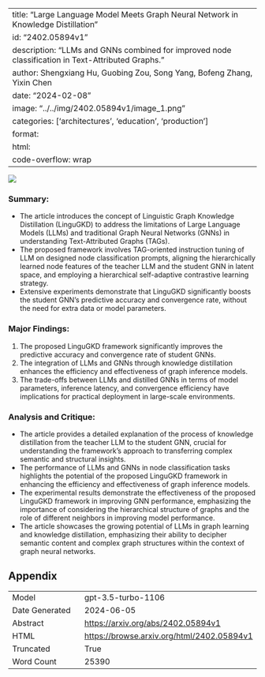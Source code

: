 
---
title: "Large Language Model Meets Graph Neural Network in Knowledge Distillation"
id: "2402.05894v1"
description: "LLMs and GNNs combined for improved node classification in Text-Attributed Graphs."
author: Shengxiang Hu, Guobing Zou, Song Yang, Bofeng Zhang, Yixin Chen
date: "2024-02-08"
image: "../../img/2402.05894v1/image_1.png"
categories: ['architectures', 'education', 'production']
format:
  html:
    code-overflow: wrap
---

![](../../img/2402.05894v1/image_1.png)

### Summary:
- The article introduces the concept of Linguistic Graph Knowledge Distillation (LinguGKD) to address the limitations of Large Language Models (LLMs) and traditional Graph Neural Networks (GNNs) in understanding Text-Attributed Graphs (TAGs).
- The proposed framework involves TAG-oriented instruction tuning of LLM on designed node classification prompts, aligning the hierarchically learned node features of the teacher LLM and the student GNN in latent space, and employing a hierarchical self-adaptive contrastive learning strategy.
- Extensive experiments demonstrate that LinguGKD significantly boosts the student GNN’s predictive accuracy and convergence rate, without the need for extra data or model parameters.

### Major Findings:
1. The proposed LinguGKD framework significantly improves the predictive accuracy and convergence rate of student GNNs.
2. The integration of LLMs and GNNs through knowledge distillation enhances the efficiency and effectiveness of graph inference models.
3. The trade-offs between LLMs and distilled GNNs in terms of model parameters, inference latency, and convergence efficiency have implications for practical deployment in large-scale environments.

### Analysis and Critique:
- The article provides a detailed explanation of the process of knowledge distillation from the teacher LLM to the student GNN, crucial for understanding the framework's approach to transferring complex semantic and structural insights.
- The performance of LLMs and GNNs in node classification tasks highlights the potential of the proposed LinguGKD framework in enhancing the efficiency and effectiveness of graph inference models.
- The experimental results demonstrate the effectiveness of the proposed LinguGKD framework in improving GNN performance, emphasizing the importance of considering the hierarchical structure of graphs and the role of different neighbors in improving model performance.
- The article showcases the growing potential of LLMs in graph learning and knowledge distillation, emphasizing their ability to decipher semantic content and complex graph structures within the context of graph neural networks.

## Appendix

|          |          |
|----------|----------|
| Model     | gpt-3.5-turbo-1106       |
| Date Generated     | 2024-06-05       |
| Abstract | [https://arxiv.org/abs/2402.05894v1](https://arxiv.org/abs/2402.05894v1)        |
| HTML     | [https://browse.arxiv.org/html/2402.05894v1](https://browse.arxiv.org/html/2402.05894v1)       |
| Truncated       | True       |
| Word Count       | 25390       |